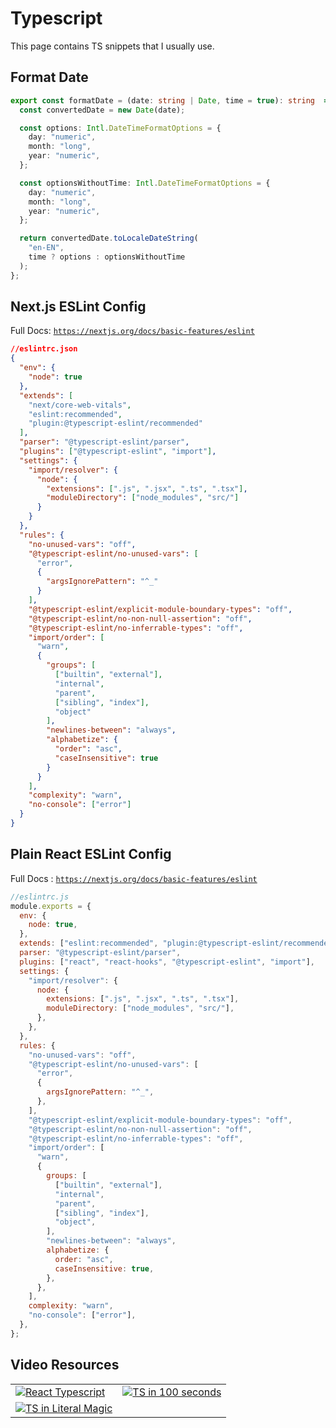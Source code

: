 
# Typescript

<Callout>
  This page contains TS snippets that I usually use.
</Callout>

## Format Date

```ts
export const formatDate = (date: string | Date, time = true): string  => {
  const convertedDate = new Date(date);

  const options: Intl.DateTimeFormatOptions = {
    day: "numeric",
    month: "long",
    year: "numeric",
  };

  const optionsWithoutTime: Intl.DateTimeFormatOptions = {
    day: "numeric",
    month: "long",
    year: "numeric",
  };

  return convertedDate.toLocaleDateString(
    "en-EN",
    time ? options : optionsWithoutTime
  );
};
```

## Next.js ESLint Config
Full Docs: [`https://nextjs.org/docs/basic-features/eslint`](https://nextjs.org/docs/basic-features/eslint)

```json
//eslintrc.json
{
  "env": {
    "node": true
  },
  "extends": [
    "next/core-web-vitals",
    "eslint:recommended",
    "plugin:@typescript-eslint/recommended"
  ],
  "parser": "@typescript-eslint/parser",
  "plugins": ["@typescript-eslint", "import"],
  "settings": {
    "import/resolver": {
      "node": {
        "extensions": [".js", ".jsx", ".ts", ".tsx"],
        "moduleDirectory": ["node_modules", "src/"]
      }
    }
  },
  "rules": {
    "no-unused-vars": "off",
    "@typescript-eslint/no-unused-vars": [
      "error",
      {
        "argsIgnorePattern": "^_"
      }
    ],
    "@typescript-eslint/explicit-module-boundary-types": "off",
    "@typescript-eslint/no-non-null-assertion": "off",
    "@typescript-eslint/no-inferrable-types": "off",
    "import/order": [
      "warn",
      {
        "groups": [
          ["builtin", "external"],
          "internal",
          "parent",
          ["sibling", "index"],
          "object"
        ],
        "newlines-between": "always",
        "alphabetize": {
          "order": "asc",
          "caseInsensitive": true
        }
      }
    ],
    "complexity": "warn",
    "no-console": ["error"]
  }
}
```

## Plain React ESLint Config
Full Docs : [`https://nextjs.org/docs/basic-features/eslint`](https://nextjs.org/docs/basic-features/eslint)

```js
//eslintrc.js
module.exports = {
  env: {
    node: true,
  },
  extends: ["eslint:recommended", "plugin:@typescript-eslint/recommended"],
  parser: "@typescript-eslint/parser",
  plugins: ["react", "react-hooks", "@typescript-eslint", "import"],
  settings: {
    "import/resolver": {
      node: {
        extensions: [".js", ".jsx", ".ts", ".tsx"],
        moduleDirectory: ["node_modules", "src/"],
      },
    },
  },
  rules: {
    "no-unused-vars": "off",
    "@typescript-eslint/no-unused-vars": [
      "error",
      {
        argsIgnorePattern: "^_",
      },
    ],
    "@typescript-eslint/explicit-module-boundary-types": "off",
    "@typescript-eslint/no-non-null-assertion": "off",
    "@typescript-eslint/no-inferrable-types": "off",
    "import/order": [
      "warn",
      {
        groups: [
          ["builtin", "external"],
          "internal",
          "parent",
          ["sibling", "index"],
          "object",
        ],
        "newlines-between": "always",
        alphabetize: {
          order: "asc",
          caseInsensitive: true,
        },
      },
    ],
    complexity: "warn",
    "no-console": ["error"],
  },
};
```

## Video Resources

|                                                                                                                         |                                                                                                                                                                                                     |
| ------------------------------------------------------------------------------------------------------------------------|:---------------------------------------------------------------------------------------------------------------------:|
| [![React Typescript](http://i3.ytimg.com/vi/ydkQlJhodio/hqdefault.jpg)](https://www.youtube.com/watch?v=ydkQlJhodio)    | [![TS in 100 seconds](http://i3.ytimg.com/vi/zQnBQ4tB3ZA/hqdefault.jpg)](https://www.youtube.com/watch?v=zQnBQ4tB3ZA) |
| [![TS in Literal Magic](http://i3.ytimg.com/vi/5JqzCjg4YRU/hqdefault.jpg)](https://www.youtube.com/watch?v=5JqzCjg4YRU) |                                                                                                                                                                                                     |